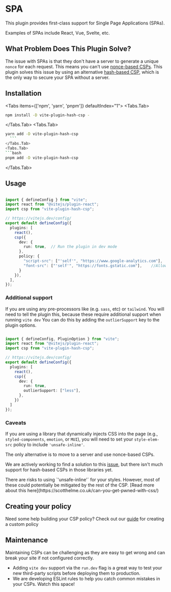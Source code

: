 
# SPA 

This plugin provides first-class support for Single Page Applications (SPAs).

<Callout type="info">
Examples of SPAs include React, Vue, Svelte, etc.
</Callout>


## What Problem Does This Plugin Solve?
The issue with SPAs is that they don't have a server to generate a unique `nonce` for each request. This means you can't use [nonce-based CSPs](https://content-security-policy.com/nonce/). This plugin solves this issue by using an alternative [hash-based CSP](https://content-security-policy.com/hash/), which is the only way to secure your SPA without a server.


## Installation

<Tabs items={['npm', 'yarn', 'pnpm']} defaultIndex="1">
  <Tabs.Tab>
  ```bash
npm install -D vite-plugin-hash-csp -
  ```
  </Tabs.Tab>
  <Tabs.Tab>
  ```bash 
yarn add -D vite-plugin-hash-csp
    ```
  </Tabs.Tab>
  <Tabs.Tab>
  ```bash
pnpm add -D vite-plugin-hash-csp
  ```
  </Tabs.Tab>
</Tabs>


## Usage

```ts

import { defineConfig } from "vite";
import react from "@vitejs/plugin-react";
import csp from "vite-plugin-hash-csp";

// https://vitejs.dev/config/
export default defineConfig({
  plugins: [
    react(),
    csp({
      dev: {
        run: true,  // Run the plugin in dev mode
      },   
      policy: {
        "script-src": ["'self'", "https://www.google-analytics.com"],    //Allow google analytics to run
        "font-src": ["'self'", "https://fonts.gstatic.com"],    //Allows fonts from Google to load
      }
    }),
  ],
});

```

### Additional support

If you are using any pre-processors like (e.g. `sass`, etc) or `tailwind`. You will need to tell the plugin this, because these require additional support when running `vite dev`
You can do this by adding the `outlierSupport` key to the plugin options. 

```ts

import { defineConfig, PluginOption } from "vite";
import react from "@vitejs/plugin-react";
import csp from "vite-plugin-hash-csp";

// https://vitejs.dev/config/
export default defineConfig({
  plugins: [
    react(),
    csp({
      dev: {
        run: true,
        outlierSupport: ["less"], 
      },
    })
  ]
});

```


### Caveats

If you are using a library that dynamically injects CSS into the page (e.g., `styled-components`, `emotion`, or `MUI`), you will need to set your `style-elem-src` policy to include `'unsafe-inline'`.

The only alternative is to move to a server and use nonce-based CSPs.

We are actively working to find a solution to this [issue](https://github.com/RockiRider/vite-plugin-hash-csp/issues/2), but there isn't much support for hash-based CSPs in those libraries yet.

<Callout type="warning">
There are risks to using `'unsafe-inline'` for your styles. However, most of these could potentially be mitigated by the rest of the CSP. [Read more about this here](https://scotthelme.co.uk/can-you-get-pwned-with-css/)
</Callout>

## Creating your policy
Need some help building your CSP policy? 
Check out our [guide](/guides/policy) for creating a custom policy

## Maintenance 

Maintaining CSPs can be challenging as they are easy to get wrong and can break your site if not configured correctly.
- Adding `vite dev` support via the `run.dev` flag is a great way to test your new third-party scripts before deploying them to production.
- We are developing ESLint rules to help you catch common mistakes in your CSPs. Watch this space!
